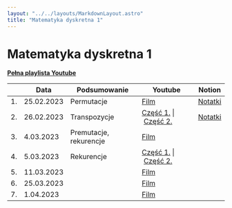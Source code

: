 ```yaml
---
layout: "../../layouts/MarkdownLayout.astro"
title: "Matematyka dyskretna 1"
---
```


# Matematyka dyskretna 1

[**Pełna playlista Youtube**](https://www.youtube.com/playlist?list=PLxnzOnUpNzMCBngo5cntWZPrCtTiSSSZF)

<div class="overflow-auto">

|     | Data       | Podsumowanie           | Youtube                                                                                                  | Notion                                                                                                            |
| --- | ---------- | ---------------------- | -------------------------------------------------------------------------------------------------------- | ----------------------------------------------------------------------------------------------------------------- |
| 1.  | 25.02.2023 | Permutacje             | [Film](https://youtu.be/7112NGiQUFw)                                                                     | [Notatki](https://zippy-tamarillo-525.notion.site/Matematyka-Dyskretna-Wyk-ad-1-eb64d4859695463ea30f0de98e910f95) |
| 2.  | 26.02.2023 | Transpozycje           | [Część&nbsp;1.](https://youtu.be/A_gSEywEftM)&nbsp;\|&nbsp;[Część&nbsp;2.](https://youtu.be/C3uzYMwV5Qg) | [Notatki](https://zippy-tamarillo-525.notion.site/Matematyka-Dyskretna-Wyk-ad-2-72e6fa3cadc6433681cf78aa9d54fa57) |
| 3.  | 4.03.2023  | Premutacje, rekurencje | [Film](https://youtu.be/EVKTt2YlWLo)                                                                     |
| 4.  | 5.03.2023  | Rekurencje             | [Część&nbsp;1.](https://youtu.be/ThjGfOkGu7U)&nbsp;\|&nbsp;[Część&nbsp;2.](https://youtu.be/fxUJzCBHNPc) |
| 5.  | 11.03.2023 |                        | [Film](https://youtu.be/Ha7uscPsobc)                                                                     |
| 6.  | 25.03.2023 |                        | [Film](https://youtu.be/8U946QlLlzU)                                                                     |
| 7.  | 1.04.2023  |                        | [Film](https://youtu.be/zqmsdUOJ698)                                                                     |

</div>
